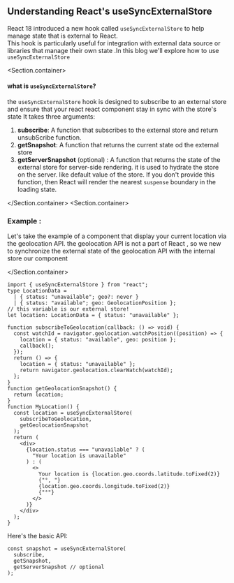 
<Section>
<Section.Back />

## Understanding React's useSyncExternalStore

React 18 introduced a new hook called `useSyncExternalStore` to help manage state that is external to React.\
This hook is particularly useful for integration with external data source or libraries that manage their own state .In this blog we'll explore how to use `useSyncExternalStore`

<Section.container>
#### what is `useSyncExternalStore`?

the `useSyncExternalStore` hook is designed to subscribe to an external store and ensure that your react react component stay in sync with the store's state It takes three arguments:

1. **subscribe**: A function that subscribes to the external store and return unsubScribe function.
2. **getSnapshot**: A function that returns the current state od the external store
3. **getServerSnapshot** (optional) : A function that returns the state of the external store for server-side rendering. it is used to hydrate the store on the server. like default value of the store. If you don't provide this function, then React will render the nearest `suspense` boundary in the loading state.

</Section.container>
<Section.container>
### Example :

Let's take the example of a component that display your current location via the geolocation API. the geolocation API is not a part of React , so we new to synchronize the external state of the geolocation API with the internal store our component

</Section.container>

```tsx
import { useSyncExternalStore } from "react";
type LocationData =
  | { status: "unavailable"; geo?: never }
  | { status: "available"; geo: GeolocationPosition };
// this variable is our external store!
let location: LocationData = { status: "unavailable" };

function subscribeToGeolocation(callback: () => void) {
  const watchId = navigator.geolocation.watchPosition((position) => {
    location = { status: "available", geo: position };
    callback();
  });
  return () => {
    location = { status: "unavailable" };
    return navigator.geolocation.clearWatch(watchId);
  };
}
function getGeolocationSnapshot() {
  return location;
}
function MyLocation() {
  const location = useSyncExternalStore(
    subscribeToGeolocation,
    getGeolocationSnapshot
  );
  return (
    <div>
      {location.status === "unavailable" ? (
        "Your location is unavailable"
      ) : (
        <>
          Your location is {location.geo.coords.latitude.toFixed(2)}
          {"°, "}
          {location.geo.coords.longitude.toFixed(2)}
          {"°"}
        </>
      )}
    </div>
  );
}
```

Here's the basic API:

```tsx
const snapshot = useSyncExternalStore(
  subscribe,
  getSnapshot,
  getServerSnapshot // optional
);
```

</Section>
